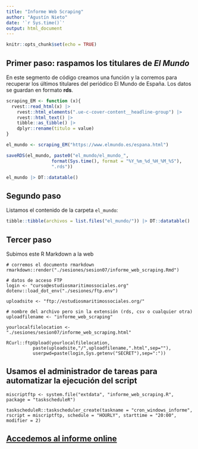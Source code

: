 ```yaml
---
title: "Informe Web Scraping"
author: "Agustín Nieto"
date: '`r Sys.time()`'
output: html_document
---
```


```r
knitr::opts_chunk$set(echo = TRUE)
```

## Primer paso: raspamos los titulares de *El Mundo*

En este segmento de código creamos una función y la corremos para recuperar los últimos titulares del periódico El Mundo de España. Los datos se guardan en formato **rds**.

```r
scraping_EM <- function (x){
  rvest::read_html(x) |>
    rvest::html_elements(".ue-c-cover-content__headline-group") |>
    rvest::html_text() |>
    tibble::as_tibble() |>
    dplyr::rename(titulo = value)
}

el_mundo <- scraping_EM("https://www.elmundo.es/espana.html")

saveRDS(el_mundo, paste0("el_mundo/el_mundo_",
                 format(Sys.time(), format = "%Y_%m_%d_%H_%M_%S"),
                 ".rds"))

el_mundo |> DT::datatable()

```

## Segundo paso

Listamos el contenido de la carpeta `el_mundo`: 

```r
tibble::tibble(archivos = list.files("el_mundo/")) |> DT::datatable()
```

## Tercer paso

Subimos este R Markdown a la web

```{}
# corremos el documento rmarkdown
rmarkdown::render("./sesiones/sesion07/informe_web_scraping.Rmd")

# datos de acceso FTP
login <- "curso@estudiosmaritimossociales.org"
dotenv::load_dot_env("./sesiones/ftp.env")

uploadsite <- "ftp://estudiosmaritimossociales.org/"

# nombre del archivo pero sin la extensión (rds, csv o cualquier otra)
uploadfilename <- "informe_web_scraping"

yourlocalfilelocation <- "./sesiones/sesion07/informe_web_scraping.html"

RCurl::ftpUpload(yourlocalfilelocation,
          paste(uploadsite,"/",uploadfilename,".html",sep=""),
          userpwd=paste(login,Sys.getenv("SECRET"),sep=":"))
```

## Usamos el administrador de tareas para automatizar la ejecución del script

```{}
miscriptftp <- system.file("extdata", "informe_web_scraping.R", package = "taskscheduleR")

taskscheduleR::taskscheduler_create(taskname = "cron_windows_informe", rscript = miscriptftp, schedule = "HOURLY", starttime = "20:00", modifier = 2)

```

## [Accedemos al informe online](https://estudiosmaritimossociales.org/uploads/informe_web_scraping.html)


